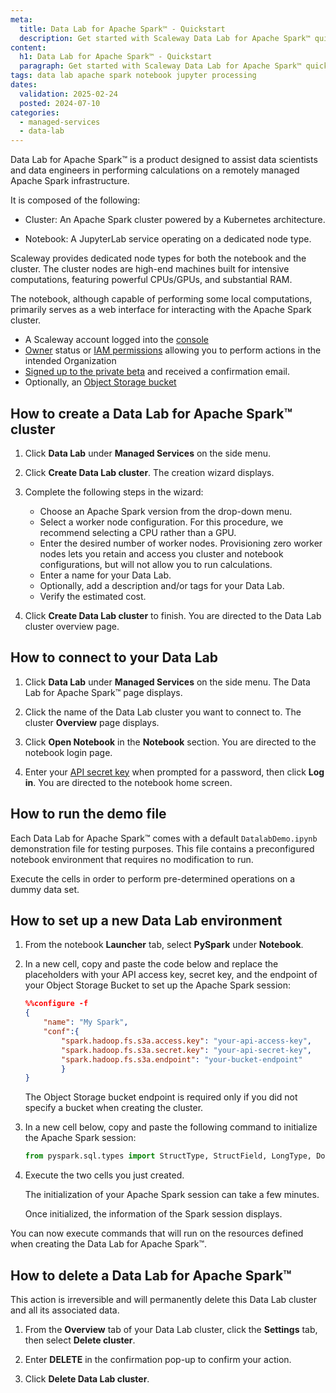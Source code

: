 ```yaml
---
meta:
  title: Data Lab for Apache Spark™ - Quickstart
  description: Get started with Scaleway Data Lab for Apache Spark™ quickly and efficiently.
content:
  h1: Data Lab for Apache Spark™ - Quickstart
  paragraph: Get started with Scaleway Data Lab for Apache Spark™ quickly and efficiently.
tags: data lab apache spark notebook jupyter processing
dates:
  validation: 2025-02-24
  posted: 2024-07-10
categories:
  - managed-services
  - data-lab
---
```


Data Lab for Apache Spark™ is a product designed to assist data scientists and data engineers in performing calculations on a remotely managed Apache Spark infrastructure.

It is composed of the following:

  - Cluster: An Apache Spark cluster powered by a Kubernetes architecture.

  - Notebook: A JupyterLab service operating on a dedicated node type.

Scaleway provides dedicated node types for both the notebook and the cluster. The cluster nodes are high-end machines built for intensive computations, featuring powerful CPUs/GPUs, and substantial RAM. 

The notebook, although capable of performing some local computations, primarily serves as a web interface for interacting with the Apache Spark cluster.

<Macro id="requirements" />

- A Scaleway account logged into the [console](https://console.scaleway.com)
- [Owner](/iam/concepts/#owner) status or [IAM permissions](/iam/concepts/#permission) allowing you to perform actions in the intended Organization
- [Signed up to the private beta](https://www.scaleway.com/fr/betas/#distributed-data-lab) and received a confirmation email.
- Optionally, an [Object Storage bucket](/object-storage/how-to/create-a-bucket/)

## How to create a Data Lab for Apache Spark™ cluster

1. Click **Data Lab** under **Managed Services** on the side menu.

2. Click **Create Data Lab cluster**. The creation wizard displays.

3. Complete the following steps in the wizard:
    - Choose an Apache Spark version from the drop-down menu.
    - Select a worker node configuration. For this procedure, we recommend selecting a CPU rather than a GPU.
    - Enter the desired number of worker nodes.
      <Message type="note">
      Provisioning zero worker nodes lets you retain and access you cluster and notebook configurations, but will not allow you to run calculations.
      </Message>
    - Enter a name for your Data Lab.
    - Optionally, add a description and/or tags for your Data Lab.
    - Verify the estimated cost.

4. Click **Create Data Lab cluster** to finish. You are directed to the Data Lab cluster overview page.

## How to connect to your Data Lab

1. Click **Data Lab** under **Managed Services** on the side menu. The Data Lab for Apache Spark™ page displays.

2. Click the name of the Data Lab cluster you want to connect to. The cluster **Overview** page displays.

3. Click **Open Notebook** in the **Notebook** section. You are directed to the notebook login page.

4. Enter your [API secret key](/iam/concepts/#api-key) when prompted for a password, then click **Log in**. You are directed to the notebook home screen.

## How to run the demo file

Each Data Lab for Apache Spark™ comes with a default `DatalabDemo.ipynb` demonstration file for testing purposes. This file contains a preconfigured notebook environment that requires no modification to run.

Execute the cells in order to perform pre-determined operations on a dummy data set.

## How to set up a new Data Lab environment

1. From the notebook **Launcher** tab, select **PySpark** under **Notebook**.

2. In a new cell, copy and paste the code below and replace the placeholders with your API access key, secret key, and the endpoint of your Object Storage Bucket to set up the Apache Spark session:

    ```json
    %%configure -f 
    { 
        "name": "My Spark",
        "conf":{
            "spark.hadoop.fs.s3a.access.key": "your-api-access-key",
            "spark.hadoop.fs.s3a.secret.key": "your-api-secret-key",
            "spark.hadoop.fs.s3a.endpoint": "your-bucket-endpoint"
            }
    }
    ```

    <Message type="note">
    The Object Storage bucket endpoint is required only if you did not specify a bucket when creating the cluster.
    </Message>

3. In a new cell below, copy and paste the following command to initialize the Apache Spark session:

    ```python
    from pyspark.sql.types import StructType, StructField, LongType, DoubleType, StringType 
    ```

4. Execute the two cells you just created.

    <Message type="note">
    The initialization of your Apache Spark session can take a few minutes.
    </Message>

    Once initialized, the information of the Spark session displays.

You can now execute commands that will run on the resources defined when creating the Data Lab for Apache Spark™.

## How to delete a Data Lab for Apache Spark™

<Message type="important">
  This action is irreversible and will permanently delete this Data Lab cluster and all its associated data.
</Message>

1. From the **Overview** tab of your Data Lab cluster, click the **Settings** tab, then select **Delete cluster**.

2. Enter **DELETE** in the confirmation pop-up to confirm your action.

3. Click **Delete Data Lab cluster**.
